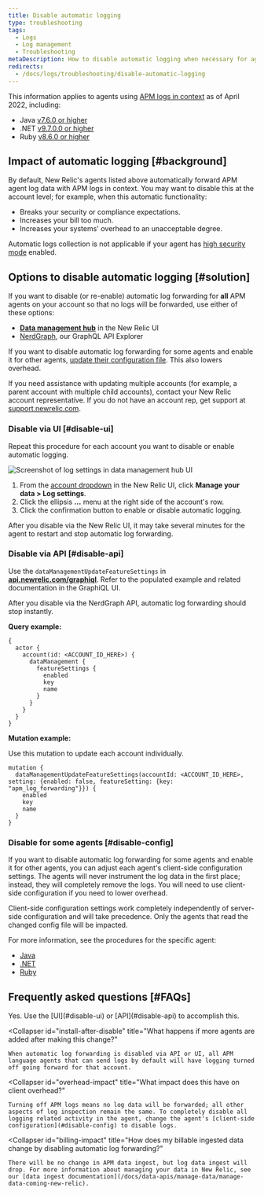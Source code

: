 ```yaml
---
title: Disable automatic logging
type: troubleshooting
tags:
  - Logs
  - Log management
  - Troubleshooting
metaDescription: How to disable automatic logging when necessary for agents using APM logs in context.
redirects:
  - /docs/logs/troubleshooting/disable-automatic-logging
---
```



This information applies to agents using [APM logs in context](/docs/apm/new-relic-apm/getting-started/get-started-logs-context) as of April 2022, including:

* Java [v7.6.0 or higher](/docs/release-notes/agent-release-notes/java-release-notes/)
* .NET [v9.7.0.0 or higher](/docs/release-notes/agent-release-notes/net-release-notes/)
* Ruby [v8.6.0 or higher](/docs/release-notes/agent-release-notes/ruby-release-notes/)

## Impact of automatic logging [#background]

By default, New Relic's agents listed above automatically forward APM agent log data with APM logs in context. You may want to disable this at the account level; for example, when this automatic functionality:

* Breaks your security or compliance expectations.
* Increases your bill too much.
* Increases your systems' overhead to an unacceptable degree.

Automatic logs collection is not applicable if your agent has [high security mode](/docs/apm/agents/manage-apm-agents/configuration/high-security-mode/) enabled.

## Options to disable automatic logging [#solution]

If you want to disable (or re-enable) automatic log forwarding for **all** APM agents on your account so that no logs will be forwarded, use either of these options:

* [**Data management hub**](#disable-ui) in the New Relic UI
* [NerdGraph](#disable-api), our GraphQL API Explorer

If you want to disable automatic log forwarding for some agents and enable it for other agents, [update their configuration file](#disable-config). This also lowers overhead.

If you need assistance with updating multiple accounts (for example, a parent account with multiple child accounts), contact your New Relic account representative. If you do not have an account rep, get support at [support.newrelic.com](https://support.newrelic.com).

### Disable via UI [#disable-ui]

Repeat this procedure for each account you want to disable or enable automatic logging.

<img
  title="Disable automatic loggimg"
  alt="Screenshot of log settings in data management hub UI"
  src={autoLogsdisable}
/>

1. From the [account dropdown](/docs/glossary/glossary/#account-dropdown) in the New Relic UI, click **Manage your data > Log settings**.
2. Click the ellipsis **...** menu at the right side of the account's row.
3. Click the confirmation button to enable or disable automatic logging.


After you disable via the New Relic UI, it may take several minutes for the agent to restart and stop automatic log forwarding.

### Disable via API [#disable-api]

Use the `dataManagementUpdateFeatureSettings` in [**api.newrelic.com/graphiql**](https://api.newrelic.com/graphiql). Refer to the populated example and related documentation in the GraphiQL UI.

After you disable via the NerdGraph API, automatic log forwarding should stop instantly.

**Query example:**

```
{
  actor {
    account(id: <ACCOUNT_ID_HERE>) {
      dataManagement {
        featureSettings {
          enabled
          key
          name
        }
      }
    }
  }
}
```

**Mutation example:**

Use this mutation to update each account individually.

```
mutation {
  dataManagementUpdateFeatureSettings(accountId: <ACCOUNT_ID_HERE>, setting: {enabled: false, featureSetting: {key: "apm_log_forwarding"}}) {
    enabled
    key
    name
  }
}
```

### Disable for some agents [#disable-config]

If you want to disable automatic log forwarding for some agents and enable it for other agents, you can adjust each agent's client-side configuration settings. The agents will never instrument the log data in the first place; instead, they will completely remove the logs. You will need to use client-side configuration if you need to lower overhead.

Client-side configuration settings work completely independently of server-side configuration and will take precedence. Only the agents that read the changed config file will be impacted.

For more information, see the procedures for the specific agent:

* [Java](/docs/logs/logs-context/java-configure-logs-context-all#2-decorate)
* [.NET](/docs/logs/logs-context/net-configure-logs-context-all#2-decorate)
* [Ruby](/logs/logs-context/configure-logs-context-ruby#2-decorate)


## Frequently asked questions [#FAQs]

<CollapserGroup>
  <Collapser
    id="disable-before-install"
    title="Can I turn off logs from agents prior to installing any language agents?"
  >
    Yes. Use the [UI](#disable-ui) or [API](#disable-api) to accomplish this.
  </Collapser>

  <Collapser
    id="install-after-disable"
    title="What happens if more agents are added after making this change?"
  >
    When automatic log forwarding is disabled via API or UI, all APM language agents that can send logs by default will have logging turned off going forward for that account.
  </Collapser>

  <Collapser
    id="overhead-impact"
    title="What impact does this have on client overhead?"
  >
    Turning off APM logs means no log data will be forwarded; all other aspects of log inspection remain the same. To completely disable all logging related activity in the agent, change the agent's [client-side configuration](#disable-config) to disable logs.
  </Collapser>

  <Collapser
    id="billing-impact"
    title="How does my billable ingested data change by disabling automatic log forwarding?"
  >
    There will be no change in APM data ingest, but log data ingest will drop. For more information about managing your data in New Relic, see our [data ingest documentation](/docs/data-apis/manage-data/manage-data-coming-new-relic).
  </Collapser>
</CollapserGroup>
